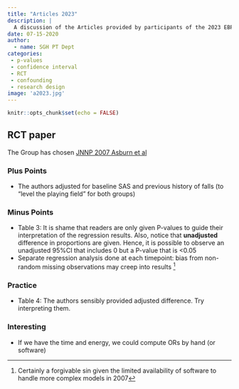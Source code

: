 ```yaml
---
title: "Articles 2023"
description: |
  A discussion of the Articles provided by participants of the 2023 EBP workshop.  
date: 07-15-2020
author:
  - name: SGH PT Dept
categories:
 - p-values
 - confidence interval
 - RCT
 - confounding
 - research design 
image: 'a2023.jpg'
---
```




```r
knitr::opts_chunk$set(echo = FALSE)
```

## RCT paper
The Group has chosen [JNNP 2007 Asburn et al](https://jnnp.bmj.com/content/78/7/678.long)  

### Plus Points
- The authors adjusted for baseline SAS and previous history of falls  (to "level the playing field" for both groups)


### Minus Points
- Table 3: It is shame that readers are only given P-values to guide their interpretation of the regression results. Also, notice that **unadjusted** difference in proportions are given. Hence, it is possible to observe an unadjusted 95%CI that includes 0 but a P-value that is <0.05   
- Separate regression analysis done at each timepoint: bias from non-random missing observations may creep into results [^1]  

### Practice
- Table 4: The authors sensibly provided adjusted difference. Try interpreting them.    

### Interesting
- If we have the time and energy, we could compute ORs by hand (or software)  

[^1]: Certainly a forgivable sin given the limited availability of software to handle more complex models in 2007   


 